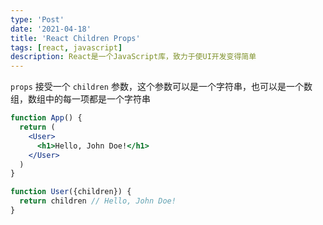 ```yaml
---
type: 'Post'
date: '2021-04-18'
title: 'React Children Props'
tags: [react, javascript]
description: React是一个JavaScript库，致力于使UI开发变得简单
---
```


`props` 接受一个 `children` 参数，这个参数可以是一个字符串，也可以是一个数组，数组中的每一项都是一个字符串

```jsx
function App() {
  return (
    <User>
      <h1>Hello, John Doe!</h1>
    </User>
  )
}

function User({children}) {
  return children // Hello, John Doe!
}
```

